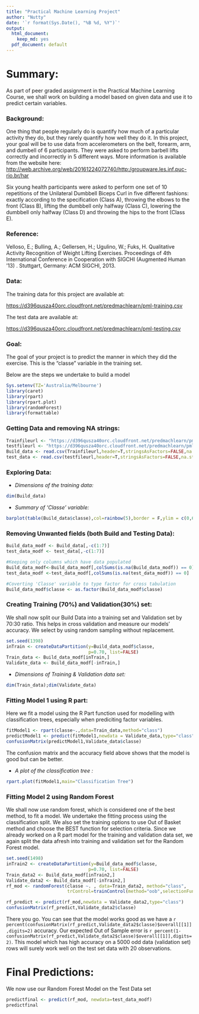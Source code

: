 ```yaml
---
title: "Practical Machine Learning Project"
author: "Nutty"
date: '`r format(Sys.Date(), "%B %d, %Y")`'
output:
  html_document: 
    keep_md: yes
  pdf_document: default
---
```



# Summary:
As part of peer graded assignment in the Practical Machine Learning Course, we shall work on building a model based on given data and use it to predict certain variables.


### Background:
One thing that people regularly do is quantify how much of a particular activity they do, but they rarely quantify how well they do it. In this project, your goal will be to use data from accelerometers on the belt, forearm, arm, and dumbell of 6 participants. They were asked to perform barbell lifts correctly and incorrectly in 5 different ways. More information is available from the website here: <http://web.archive.org/web/20161224072740/http:/groupware.les.inf.puc-rio.br/har>

Six young health participants were asked to perform one set of 10 repetitions of the Unilateral Dumbbell Biceps Curl in five different fashions: exactly according to the specification (Class A), throwing the elbows to the front (Class B), lifting the dumbbell only halfway (Class C), lowering the dumbbell only halfway (Class D) and throwing the hips to the front (Class E).

### Reference:
Velloso, E.; Bulling, A.; Gellersen, H.; Ugulino, W.; Fuks, H. Qualitative Activity Recognition of Weight Lifting Exercises. Proceedings of 4th International Conference in Cooperation with SIGCHI (Augmented Human '13) . Stuttgart, Germany: ACM SIGCHI, 2013.

### Data: 

The training data for this project are available at: 

<https://d396qusza40orc.cloudfront.net/predmachlearn/pml-training.csv>

The test data are available at: 

<https://d396qusza40orc.cloudfront.net/predmachlearn/pml-testing.csv>

### Goal:
The goal of your project is to predict the manner in which they did the exercise. This is the "classe" variable in the training set. 

Below are the steps we undertake to build a model
```r
Sys.setenv(TZ='Australia/Melbourne')
library(caret)
library(rpart)
library(rpart.plot)
library(randomForest)
library(formattable)
```


### Getting Data and removing NA strings:
```r
Trainfileurl <- "https://d396qusza40orc.cloudfront.net/predmachlearn/pml-training.csv"
testfileurl <- "https://d396qusza40orc.cloudfront.net/predmachlearn/pml-testing.csv"
Build_data <- read.csv(Trainfileurl,header=T,stringsAsFactors=FALSE,na.strings=c("NA","#DIV/0!",""))
test_data <- read.csv(testfileurl,header=T,stringsAsFactors=FALSE,na.strings=c("NA","#DIV/0!",""))
```

### Exploring Data:
- *Dimensions of the training data:*
```r

dim(Build_data) 

```

- *Summary of 'Classe' variable:*

```r

barplot(table(Build_data$classe),col=rainbow(5),border = F,ylim = c(0,6500),ylab = "Frequency",xlab="Classe",main="Summary of Classe Variable")

```

### Removing Unwanted fields (both Build and Testing Data):
```r

Build_data_modf <- Build_data[,-c(1:7)]
test_data_modf <- test_data[,-c(1:7)]

#Keeping only columns which have data populated
Build_data_modf<-Build_data_modf[,colSums(is.na(Build_data_modf)) == 0]
test_data_modf <-test_data_modf[,colSums(is.na(test_data_modf)) == 0]

#Coverting 'Classe' variable to type factor for cross tabulation
Build_data_modf$classe <- as.factor(Build_data_modf$classe)
```

### Creating Training (70%) and Validation(30%) set:
We shall now split our Build Data into a training set and Validation set by 70:30 ratio. This helps in cross validation and measure our models' accuracy. We select by using random sampling without replacement. 
```r

set.seed(1398)
inTrain <- createDataPartition(y=Build_data_modf$classe,
                               p=0.70, list=FALSE)
Train_data <- Build_data_modf[inTrain,]
Validate_data <- Build_data_modf[-inTrain,]
```

- *Dimensions of Training & Validation data set:*
```r

dim(Train_data);dim(Validate_data)

```



### Fitting Model 1 using R part:
Here we fit a model using the R Part function used for modelling with classification trees, especially when prediciting factor variables.
```r

fitModel1 <- rpart(classe~.,data=Train_data,method="class")
predictModel1 <- predict(fitModel1,newdata = Validate_data,type="class")
confusionMatrix(predictModel1,Validate_data$classe)

```
The confusion matrix and the accuracy field above shows that the model is good but can be better. 


- *A plot of the classification tree :*

```r
rpart.plot(fitModel1,main="Classification Tree")
```


### Fitting Model 2 using Random Forest
We shall now use random forest, which is considered one of the best method, to fit a model. We undertake the fitting process using the classification split. We also set the training options to use Out of Basket method and choose the BEST function for selection criteria. Since we already worked on a R part model for the training and validation data set, we again split the data afresh into training and validation set for the Random Forest model.  
```r

set.seed(1498)
inTrain2 <- createDataPartition(y=Build_data_modf$classe,
                               p=0.70, list=FALSE)
Train_data2 <- Build_data_modf[inTrain2,]
Validate_data2 <- Build_data_modf[-inTrain2,]
rf_mod <- randomForest(classe ~. , data=Train_data2, method="class",
                       trControl=trainControl(method="oob",selectionFunction = "best"))

rf_predict <- predict(rf_mod,newdata = Validate_data2,type="class")
confusionMatrix(rf_predict,Validate_data2$classe)


```
There you go. You can see that the model works good as we have a `r percent(confusionMatrix(rf_predict,Validate_data2$classe)$overall[[1]],digits=2)` accuracy. Our expected Out of Sample error is `r percent(1-confusionMatrix(rf_predict,Validate_data2$classe)$overall[[1]],digits=2)`. This model which has high accuracy on a 5000 odd data (validation set) rows will surely work well on the test set data with 20 observations. 

# Final Predictions:
We now use our Random Forest Model on the Test Data set
```r

predictfinal <- predict(rf_mod, newdata=test_data_modf)
predictfinal


```